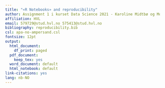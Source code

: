 ```yaml
---
title: "«R Notebooks» and reproducibility"
author: Assignment 1 i kurset Data Science 2021 - Karoline Midtbø og Morten Knutsen 
affiliation: HVL
email: 579729@stud.hvl.no 575413@stud.hvl.no
bibliography: reproducibility.bib
csl: apa-no-ampersand.csl
fontsize: 12pt
output:
  html_document:
    df_print: paged
  pdf_document:
    keep_tex: yes
  word_document: default
  html_notebook: default  
link-citations: yes
lang: nb-NO
---
```

